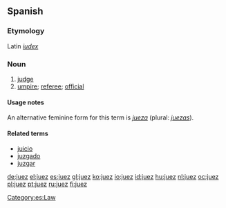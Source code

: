 ==Spanish==

===Etymology===
Latin ''[[iudex]]''

===Noun===
{{es-noun-mf|mpl=jueces|fpl=jueces}}

# [[judge]]
# [[umpire]]; [[referee]]; [[official]]

====Usage notes====
An alternative feminine form for this term is ''[[jueza]]'' (plural: ''[[juezas]]'').

====Related terms====
* [[juicio]]
* [[juzgado]]
* [[juzgar]]

[[Category:es:Law]]

[[de:juez]]
[[el:juez]]
[[es:juez]]
[[gl:juez]]
[[ko:juez]]
[[io:juez]]
[[id:juez]]
[[hu:juez]]
[[nl:juez]]
[[oc:juez]]
[[pl:juez]]
[[pt:juez]]
[[ru:juez]]
[[fi:juez]]